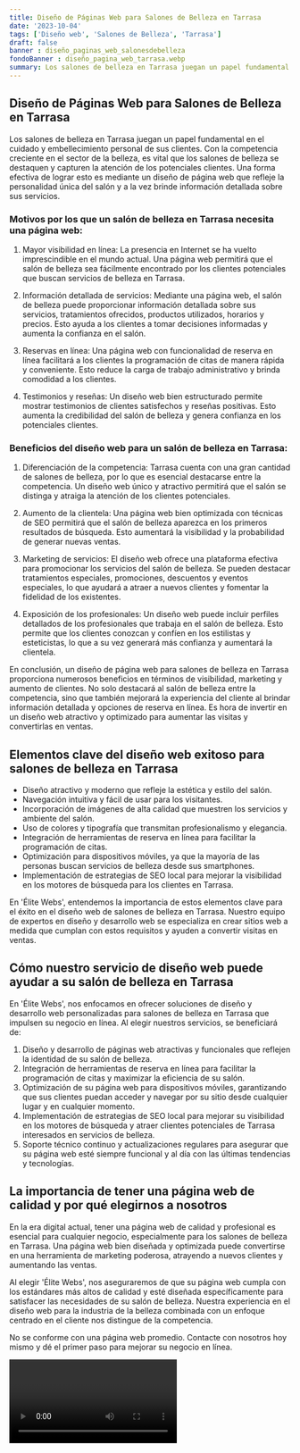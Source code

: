 ```yaml
---
title: Diseño de Páginas Web para Salones de Belleza en Tarrasa
date: '2023-10-04'
tags: ['Diseño web', 'Salones de Belleza', 'Tarrasa']
draft: false
banner : diseño_paginas_web_salonesdebelleza
fondoBanner : diseño_pagina_web_tarrasa.webp
summary: Los salones de belleza en Tarrasa juegan un papel fundamental en el cuidado y embellecimiento personal de sus clientes. Con la competencia creciente en el sector de la belleza, es vital que los salones de belleza se destaquen y capturen la atención de los potenciales clientes. Una forma efectiva de lograr esto es mediante un diseño de página web que refleje la personalidad única del salón y a la vez brinde información detallada sobre sus servicios.
---
```


## Diseño de Páginas Web para Salones de Belleza en Tarrasa

Los salones de belleza en Tarrasa juegan un papel fundamental en el cuidado y embellecimiento personal de sus clientes. Con la competencia creciente en el sector de la belleza, es vital que los salones de belleza se destaquen y capturen la atención de los potenciales clientes. Una forma efectiva de lograr esto es mediante un diseño de página web que refleje la personalidad única del salón y a la vez brinde información detallada sobre sus servicios.

### Motivos por los que un salón de belleza en Tarrasa necesita una página web:

1. Mayor visibilidad en línea: La presencia en Internet se ha vuelto imprescindible en el mundo actual. Una página web permitirá que el salón de belleza sea fácilmente encontrado por los clientes potenciales que buscan servicios de belleza en Tarrasa.

2. Información detallada de servicios: Mediante una página web, el salón de belleza puede proporcionar información detallada sobre sus servicios, tratamientos ofrecidos, productos utilizados, horarios y precios. Esto ayuda a los clientes a tomar decisiones informadas y aumenta la confianza en el salón.

3. Reservas en línea: Una página web con funcionalidad de reserva en línea facilitará a los clientes la programación de citas de manera rápida y conveniente. Esto reduce la carga de trabajo administrativo y brinda comodidad a los clientes.

4. Testimonios y reseñas: Un diseño web bien estructurado permite mostrar testimonios de clientes satisfechos y reseñas positivas. Esto aumenta la credibilidad del salón de belleza y genera confianza en los potenciales clientes.

### Beneficios del diseño web para un salón de belleza en Tarrasa:

1. Diferenciación de la competencia: Tarrasa cuenta con una gran cantidad de salones de belleza, por lo que es esencial destacarse entre la competencia. Un diseño web único y atractivo permitirá que el salón se distinga y atraiga la atención de los clientes potenciales.

2. Aumento de la clientela: Una página web bien optimizada con técnicas de SEO permitirá que el salón de belleza aparezca en los primeros resultados de búsqueda. Esto aumentará la visibilidad y la probabilidad de generar nuevas ventas.

3. Marketing de servicios: El diseño web ofrece una plataforma efectiva para promocionar los servicios del salón de belleza. Se pueden destacar tratamientos especiales, promociones, descuentos y eventos especiales, lo que ayudará a atraer a nuevos clientes y fomentar la fidelidad de los existentes.

4. Exposición de los profesionales: Un diseño web puede incluir perfiles detallados de los profesionales que trabaja en el salón de belleza. Esto permite que los clientes conozcan y confíen en los estilistas y esteticistas, lo que a su vez generará más confianza y aumentará la clientela.

En conclusión, un diseño de página web para salones de belleza en Tarrasa proporciona numerosos beneficios en términos de visibilidad, marketing y aumento de clientes. No solo destacará al salón de belleza entre la competencia, sino que también mejorará la experiencia del cliente al brindar información detallada y opciones de reserva en línea. Es hora de invertir en un diseño web atractivo y optimizado para aumentar las visitas y convertirlas en ventas.

<GifSeo />

<Cta />

## Elementos clave del diseño web exitoso para salones de belleza en Tarrasa

- Diseño atractivo y moderno que refleje la estética y estilo del salón.
- Navegación intuitiva y fácil de usar para los visitantes.
- Incorporación de imágenes de alta calidad que muestren los servicios y ambiente del salón.
- Uso de colores y tipografía que transmitan profesionalismo y elegancia.
- Integración de herramientas de reserva en línea para facilitar la programación de citas.
- Optimización para dispositivos móviles, ya que la mayoría de las personas buscan servicios de belleza desde sus smartphones.
- Implementación de estrategias de SEO local para mejorar la visibilidad en los motores de búsqueda para los clientes en Tarrasa.

En 'Élite Webs', entendemos la importancia de estos elementos clave para el éxito en el diseño web de salones de belleza en Tarrasa. Nuestro equipo de expertos en diseño y desarrollo web se especializa en crear sitios web a medida que cumplan con estos requisitos y ayuden a convertir visitas en ventas.

## Cómo nuestro servicio de diseño web puede ayudar a su salón de belleza en Tarrasa

En 'Élite Webs', nos enfocamos en ofrecer soluciones de diseño y desarrollo web personalizadas para salones de belleza en Tarrasa que impulsen su negocio en línea. Al elegir nuestros servicios, se beneficiará de:

1. Diseño y desarrollo de páginas web atractivas y funcionales que reflejen la identidad de su salón de belleza.
2. Integración de herramientas de reserva en línea para facilitar la programación de citas y maximizar la eficiencia de su salón.
3. Optimización de su página web para dispositivos móviles, garantizando que sus clientes puedan acceder y navegar por su sitio desde cualquier lugar y en cualquier momento.
4. Implementación de estrategias de SEO local para mejorar su visibilidad en los motores de búsqueda y atraer clientes potenciales de Tarrasa interesados en servicios de belleza.
5. Soporte técnico continuo y actualizaciones regulares para asegurar que su página web esté siempre funcional y al día con las últimas tendencias y tecnologías.

## La importancia de tener una página web de calidad y por qué elegirnos a nosotros

En la era digital actual, tener una página web de calidad y profesional es esencial para cualquier negocio, especialmente para los salones de belleza en Tarrasa. Una página web bien diseñada y optimizada puede convertirse en una herramienta de marketing poderosa, atrayendo a nuevos clientes y aumentando las ventas.

Al elegir 'Élite Webs', nos aseguraremos de que su página web cumpla con los estándares más altos de calidad y esté diseñada específicamente para satisfacer las necesidades de su salón de belleza. Nuestra experiencia en el diseño web para la industria de la belleza combinada con un enfoque centrado en el cliente nos distingue de la competencia.

No se conforme con una página web promedio. Contacte con nosotros hoy mismo y dé el primer paso para mejorar su negocio en línea.

<Video />

<CtaBot job='Salones de Belleza' city='Tarrasa'/>

<Gmaps query='Tarrasa+españa+maps' />
